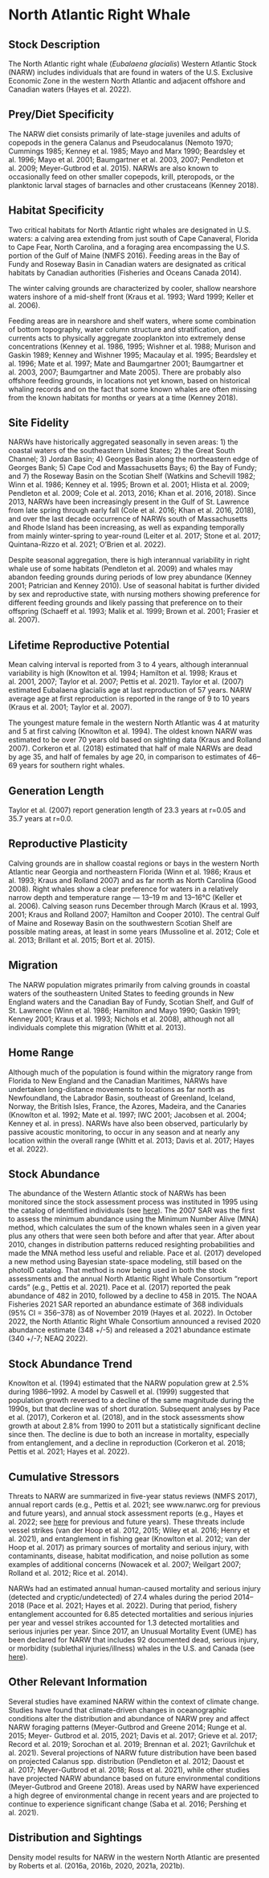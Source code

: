 # North Atlantic Right Whale

## Stock Description

The North Atlantic right whale (*Eubalaena glacialis*) Western Atlantic Stock (NARW) includes
individuals that are found in waters of the U.S. Exclusive Economic Zone
in the western North Atlantic and adjacent offshore and Canadian waters
(Hayes et al. 2022).

## Prey/Diet Specificity

The NARW diet consists primarily of late-stage juveniles and adults of
copepods in the genera Calanus and Pseudocalanus (Nemoto 1970; Cummings
1985; Kenney et al. 1985; Mayo and Marx 1990; Beardsley et al. 1996;
Mayo et al. 2001; Baumgartner et al. 2003, 2007; Pendleton et al. 2009;
Meyer-Gutbrod et al. 2015). NARWs are also known to occasionally feed on
other smaller copepods, krill, pteropods, or the planktonic larval
stages of barnacles and other crustaceans (Kenney 2018).

## Habitat Specificity

Two critical habitats for North Atlantic right whales are designated in
U.S. waters: a calving area extending from just south of Cape Canaveral,
Florida to Cape Fear, North Carolina, and a foraging area encompassing
the U.S. portion of the Gulf of Maine (NMFS 2016). Feeding areas in the
Bay of Fundy and Roseway Basin in Canadian waters are designated as
critical habitats by Canadian authorities (Fisheries and Oceans Canada
2014).

The winter calving grounds are characterized by cooler, shallow
nearshore waters inshore of a mid-shelf front (Kraus et al. 1993; Ward
1999; Keller et al. 2006).

Feeding areas are in nearshore and shelf waters, where some combination
of bottom topography, water column structure and stratification, and
currents acts to physically aggregate zooplankton into extremely dense
concentrations (Kenney et al. 1986, 1995; Wishner et al. 1988; Murison
and Gaskin 1989; Kenney and Wishner 1995; Macaulay et al. 1995;
Beardsley et al. 1996; Mate et al. 1997; Mate and Baumgartner 2001;
Baumgartner et al. 2003, 2007; Baumgartner and Mate 2005). There are
probably also offshore feeding grounds, in locations not yet known,
based on historical whaling records and on the fact that some known
whales are often missing from the known habitats for months or years at
a time (Kenney 2018).

## Site Fidelity

NARWs have historically aggregated seasonally in seven areas: 1) the
coastal waters of the southeastern United States; 2) the Great South
Channel; 3) Jordan Basin; 4) Georges Basin along the northeastern edge
of Georges Bank; 5) Cape Cod and Massachusetts Bays; 6) the Bay of
Fundy; and 7) the Roseway Basin on the Scotian Shelf (Watkins and
Schevill 1982; Winn et al. 1986; Kenney et al. 1995; Brown et al. 2001;
Hlista et al. 2009; Pendleton et al. 2009; Cole et al. 2013, 2016; Khan
et al. 2016, 2018). Since 2013, NARWs have been increasingly present in
the Gulf of St. Lawrence from late spring through early fall (Cole et
al. 2016; Khan et al. 2016, 2018), and over the last decade occurrence
of NARWs south of Massachusetts and Rhode Island has been increasing, as
well as expanding temporally from mainly winter-spring to year-round
(Leiter et al. 2017; Stone et al. 2017; Quintana-Rizzo et al. 2021;
O’Brien et al. 2022).

Despite seasonal aggregation, there is high interannual variability in
right whale use of some habitats (Pendleton et al. 2009) and whales may
abandon feeding grounds during periods of low prey abundance (Kenney
2001; Patrician and Kenney 2010). Use of seasonal habitat is further
divided by sex and reproductive state, with nursing mothers showing
preference for different feeding grounds and likely passing that
preference on to their offspring (Schaeff et al. 1993; Malik et al.
1999; Brown et al. 2001; Frasier et al. 2007).

## Lifetime Reproductive Potential

Mean calving interval is reported from 3 to 4 years, although
interannual variability is high (Knowlton et al. 1994; Hamilton et al.
1998; Kraus et al. 2001, 2007; Taylor et al. 2007; Pettis et al. 2021).
Taylor et al. (2007) estimated Eubalaena glacialis age at last
reproduction of 57 years. NARW average age at first reproduction is
reported in the range of 9 to 10 years (Kraus et al. 2001; Taylor et al.
2007).

The youngest mature female in the western North Atlantic was 4 at
maturity and 5 at first calving (Knowlton et al. 1994). The oldest known
NARW was estimated to be over 70 years old based on sighting data (Kraus
and Rolland 2007). Corkeron et al. (2018) estimated that half of male
NARWs are dead by age 35, and half of females by age 20, in comparison
to estimates of 46–69 years for southern right whales.

## Generation Length

Taylor et al. (2007) report generation length of 23.3 years at r=0.05
and 35.7 years at r=0.0. 

## Reproductive Plasticity 

Calving grounds are in shallow coastal regions or bays in the western North Atlantic near
Georgia and northeastern Florida (Winn et al. 1986; Kraus et al. 1993;
Kraus and Rolland 2007) and as far north as North Carolina (Good 2008).
Right whales show a clear preference for waters in a relatively narrow
depth and temperature range — 13–19 m and 13–16°C (Keller et al. 2006).
Calving season runs December through March (Kraus et al. 1993, 2001;
Kraus and Rolland 2007; Hamilton and Cooper 2010). The central Gulf of
Maine and Roseway Basin on the southwestern Scotian Shelf are possible
mating areas, at least in some years (Mussoline et al. 2012; Cole et al.
2013; Brillant et al. 2015; Bort et al. 2015).

## Migration

The NARW population migrates primarily from calving grounds in coastal
waters of the southeastern United States to feeding grounds in New
England waters and the Canadian Bay of Fundy, Scotian Shelf, and Gulf of
St. Lawrence (Winn et al. 1986; Hamilton and Mayo 1990; Gaskin 1991;
Kenney 2001; Kraus et al. 1993; Nichols et al. 2008), although not all
individuals complete this migration (Whitt et al. 2013).

## Home Range

Although much of the population is found within the migratory range from
Florida to New England and the Canadian Maritimes, NARWs have undertaken
long-distance movements to locations as far north as Newfoundland, the
Labrador Basin, southeast of Greenland, Iceland, Norway, the British
Isles, France, the Azores, Madeira, and the Canaries (Knowlton et al.
1992; Mate et al. 1997; IWC 2001; Jacobsen et al. 2004; Kenney et al. in
press). NARWs have also been observed, particularly by passive acoustic
monitoring, to occur in any season and at nearly any location within the
overall range (Whitt et al. 2013; Davis et al. 2017; Hayes et al. 2022).

## Stock Abundance

The abundance of the Western Atlantic stock of NARWs has been monitored
since the stock assessment process was instituted in 1995 using the
catalog of identified individuals (see
[here](https://www.fisheries.noaa.gov/national/marine-mammal-protection/marine-mammal-stockassessment-%20reports-region)).
The 2007 SAR was the first to assess the minimum abundance using the
Minimum Number Alive (MNA) method, which calculates the sum of the known
whales seen in a given year plus any others that were seen both before
and after that year. After about 2010, changes in distribution patterns
reduced resighting probabilities and made the MNA method less useful and
reliable. Pace et al. (2017) developed a new method using Bayesian
state-space modeling, still based on the photoID catalog. That method is
now being used in both the stock assessments and the annual North
Atlantic Right Whale Consortium “report cards” (e.g., Pettis et al.
2021). Pace et al. (2017) reported the peak abundance of 482 in 2010,
followed by a decline to 458 in 2015. The NOAA Fisheries 2021 SAR
reported an abundance estimate of 368 individuals (95% CI = 356–378) as
of November 2019 (Hayes et al. 2022). In October 2022, the North
Atlantic Right Whale Consortium announced a revised 2020 abundance
estimate (348 +/-5) and released a 2021 abundance estimate (340 +/-7;
NEAQ 2022).

## Stock Abundance Trend

Knowlton et al. (1994) estimated that the NARW population grew at 2.5%
during 1986–1992. A model by Caswell et al. (1999) suggested that
population growth reversed to a decline of the same magnitude during the
1990s, but that decline was of short duration. Subsequent analyses by
Pace et al. (2017), Corkeron et al. (2018), and in the stock assessments
show growth at about 2.8% from 1990 to 2011 but a statistically
significant decline since then. The decline is due to both an increase
in mortality, especially from entanglement, and a decline in
reproduction (Corkeron et al. 2018; Pettis et al. 2021; Hayes et al.
2022).

## Cumulative Stressors

Threats to NARW are summarized in five-year status reviews (NMFS 2017),
annual report cards (e.g., Pettis et al. 2021; see www.narwc.org for
previous and future years), and annual stock assessment reports (e.g.,
Hayes et al. 2022; see
[here](https://www.fisheries.noaa.gov/national/marine-mammalprotection/marine-mammal-stock-assessment-reports-species-stock)
for previous and future years). These threats include vessel strikes
(van der Hoop et al. 2012, 2015; Wiley et al. 2016; Henry et al. 2021),
and entanglement in fishing gear (Knowlton et al. 2012; van der Hoop et
al. 2017) as primary sources of mortality and serious injury, with
contaminants, disease, habitat modification, and noise pollution as some
examples of additional concerns (Nowacek et al. 2007; Weilgart 2007;
Rolland et al. 2012; Rice et al. 2014).

NARWs had an estimated annual human-caused mortality and serious injury
(detected and cryptic/undetected) of 27.4 whales during the period
2014–2018 (Pace et al. 2021; Hayes et al. 2022). During that period,
fishery entanglement accounted for 6.85 detected mortalities and serious
injuries per year and vessel strikes accounted for 1.3 detected
mortalities and serious injuries per year. Since 2017, an Unusual
Mortality Event (UME) has been declared for NARW that includes 92
documented dead, serious injury, or morbidity (sublethal
injuries/illness) whales in the U.S. and Canada (see
[here](https://www.fisheries.noaa.gov/national/marine-life-distress/2017-2021-north-atlantic-right-whaleunusual-mortality-event)).

## Other Relevant Information

Several studies have examined NARW within the context of climate change.
Studies have found that climate-driven changes in oceanographic
conditions alter the distribution and abundance of NARW prey and affect
NARW foraging patterns (Meyer-Gutbrod and Greene 2014; Runge et al.
2015; Meyer- Gutbrod et al. 2015, 2021; Davis et al. 2017; Grieve et al.
2017; Record et al. 2019; Sorochan et al. 2019; Brennan et al. 2021;
Gavrilchuk et al. 2021). Several projections of NARW future distribution
have been based on projected Calanus spp. distribution (Pendleton et al.
2012; Daoust et al. 2017; Meyer-Gutbrod et al. 2018; Ross et al. 2021),
while other studies have projected NARW abundance based on future
environmental conditions (Meyer-Gutbrod and Greene 2018). Areas used by
NARW have experienced a high degree of environmental change in recent
years and are projected to continue to experience significant change
(Saba et al. 2016; Pershing et al. 2021).

## Distribution and Sightings

Density model results for NARW in the western North Atlantic are
presented by Roberts et al. (2016a, 2016b, 2020, 2021a, 2021b).
